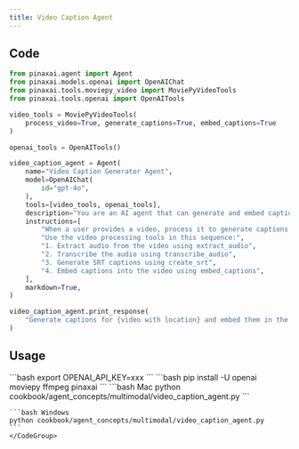 ```yaml
---
title: Video Caption Agent
---
```


## Code

```python
from pinaxai.agent import Agent
from pinaxai.models.openai import OpenAIChat
from pinaxai.tools.moviepy_video import MoviePyVideoTools
from pinaxai.tools.openai import OpenAITools

video_tools = MoviePyVideoTools(
    process_video=True, generate_captions=True, embed_captions=True
)

openai_tools = OpenAITools()

video_caption_agent = Agent(
    name="Video Caption Generator Agent",
    model=OpenAIChat(
        id="gpt-4o",
    ),
    tools=[video_tools, openai_tools],
    description="You are an AI agent that can generate and embed captions for videos.",
    instructions=[
        "When a user provides a video, process it to generate captions.",
        "Use the video processing tools in this sequence:",
        "1. Extract audio from the video using extract_audio",
        "2. Transcribe the audio using transcribe_audio",
        "3. Generate SRT captions using create_srt",
        "4. Embed captions into the video using embed_captions",
    ],
    markdown=True,
)

video_caption_agent.print_response(
    "Generate captions for {video with location} and embed them in the video"
)
```

## Usage

<Steps>
  <Snippet file="create-venv-step.mdx" />

  <Step title="Set your API key">
    ```bash
    export OPENAI_API_KEY=xxx
    ```
  </Step>

  <Step title="Install libraries">
    ```bash
    pip install -U openai moviepy ffmpeg pinaxai
    ```
  </Step>

  <Step title="Run Agent">
    <CodeGroup>
    ```bash Mac
    python cookbook/agent_concepts/multimodal/video_caption_agent.py
    ```

    ```bash Windows
    python cookbook/agent_concepts/multimodal/video_caption_agent.py
    ```
    </CodeGroup>
  </Step>
</Steps>